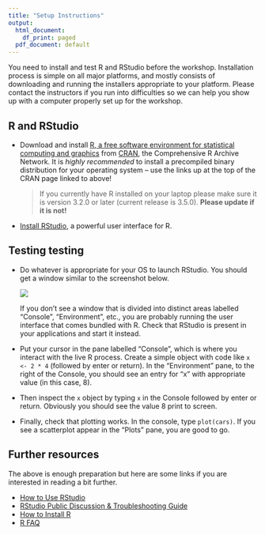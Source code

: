 ```yaml
---
title: "Setup Instructions"
output:
  html_document:
    df_print: paged
  pdf_document: default
---
```


You need to install and test R and RStudio before the workshop.
Installation process is simple on all major platforms, and mostly
consists of downloading and running the installers appropriate to your
platform. Please contact the instructors if you run into difficulties
so we can help you show up with a computer properly set up for the
workshop.


## R and RStudio

* Download and install [R, a free software environment for statistical
  computing and graphics](http://www.r-project.org) from
  [CRAN](http://cran.rstudio.com), the Comprehensive R Archive
  Network. It is _highly recommended_ to install a precompiled binary
  distribution for your operating system -- use the links up at the
  top of the CRAN page linked to above!
  
  > If you currently have R installed on your laptop please make sure
  > it is version 3.2.0 or later (current release is 3.5.0). **Please
  > update if it is not!**
 
* [Install RStudio](https://www.rstudio.com/products/rstudio/download/), a powerful user interface for R.

## Testing testing

* Do whatever is appropriate for your OS to launch RStudio. You should
  get a window similar to the screenshot below.
  
  ![](images/rstudio.png)

  If you don't see a window that is divided into distinct areas
  labelled "Console", "Environment", etc., you are probably running
  the user interface that comes bundled with R. Check that RStudio is
  present in your applications and start it instead.
  
* Put your cursor in the pane labelled "Console", which is where you
  interact with the live R process. Create a simple object with code
  like `x <- 2 * 4` (followed by enter or return). In the
  "Environment" pane, to the right of the Console, you should see an
  entry for "x" with appropriate value (in this case, 8).
  
* Then inspect the `x` object by typing `x` in the Console followed by
  enter or return. Obviously you should see the value 8 print to
  screen.

* Finally, check that plotting works. In the console, type
  `plot(cars)`. If you see a scatterplot appear in the "Plots" pane,
  you are good to go.


## Further resources

The above is enough preparation but here are some links if you are interested in reading a bit further.

* [How to Use RStudio](https://support.rstudio.com/hc/en-us/sections/200107586-Using-RStudio)
* [RStudio Public Discussion & Troubleshooting Guide](https://support.rstudio.com/hc/en-us/sections/203994097-RStudio-IDE)
* [How to Install R](http://cran.stat.sfu.ca/doc/FAQ/R-FAQ.html#How-can-R-be-installed_003f)
* [R FAQ](http://cran.r-project.org/doc/FAQ/R-FAQ.html)